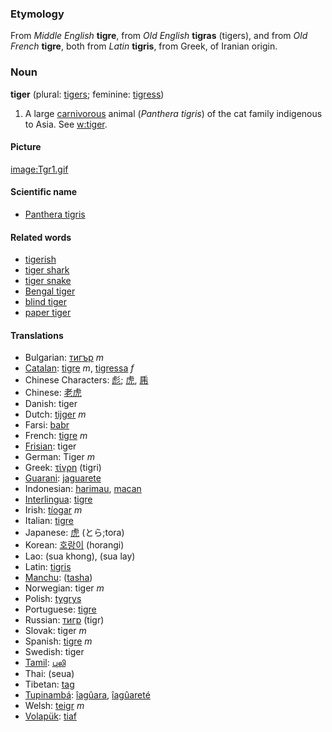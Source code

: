 ===Etymology===
From ''Middle English'' '''tigre''', from ''Old English'' '''tigras''' (tigers), and from ''Old French'' '''tigre''', both from ''Latin'' '''tigris''', from Greek, of Iranian origin.

===Noun===
'''tiger''' (plural: [[tigers]]; feminine: [[tigress]])

#A large [[carnivorous]] animal (<I>Panthera tigris</I>) of the cat family indigenous to Asia.  See [[w:tiger]].

====Picture====
[[image:Tgr1.gif]]

====Scientific name====
*[[Panthera tigris]]

====Related words====
*[[tigerish]]
*[[tiger shark]]
*[[tiger snake]]
*[[Bengal tiger]]
*[[blind tiger]]
*[[paper tiger]]

====Translations====
*Bulgarian: [[тигър]] ''m''
*[[Catalan]]: [[tigre]] ''m'', [[tigressa]] ''f''
*Chinese Characters: [[彪]]; [[虎]], [[乕]]
*Chinese: [[老虎]]
*Danish: tiger
*Dutch: [[tijger]] ''m''
*Farsi: [[babr]]
*French: [[tigre]] ''m''
*[[Frisian]]: tiger
*German: Tiger ''m''
*Greek: [[τίγρη]] (tigri)
*[[Guarani]]: [[jaguarete]]
*Indonesian: [[harimau]], [[macan]]
*[[Interlingua]]: [[tigre]]
*Irish: [[tíogar]] ''m''
*Italian: [[tigre]]
*Japanese: [[虎]] (とら;tora)
*Korean: [[호랑이]] (horangi)
*Lao: (sua khong), (sua lay)
*Latin: [[tigris]]
*[[Manchu]]: ([[tasha]])
*Norwegian: tiger ''m''
*Polish: [[tygrys]]
*Portuguese: [[tigre]]
*Russian: [[тигр]] (tigr)
*Slovak: tiger ''m''
*Spanish: [[tigre]] ''m''
*Swedish: tiger
*[[Tamil]]: [[புலி]]
*Thai: (seua)
*Tibetan: [[tag]]
*[[Tupinambá]]: [[îagûara]], [[îagûareté]]
*Welsh: [[teigr]] ''m''
*[[Volapük]]: [[tiaf]]